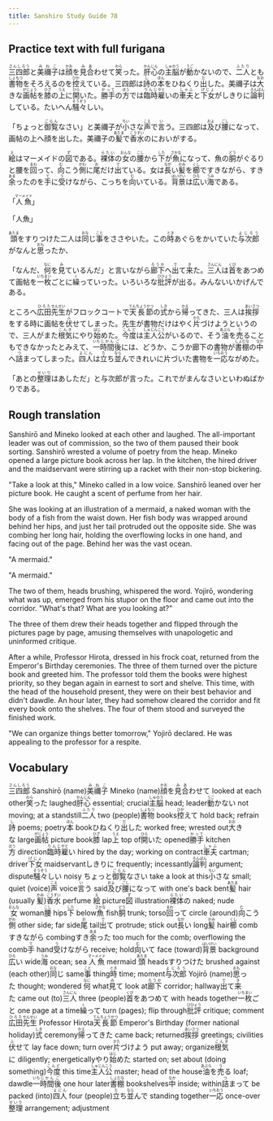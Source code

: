```yaml
---
title: Sanshiro Study Guide 78
---
```


## Practice text with full furigana

<p>
<ruby><rb>三四郎</rb><rt>さんしろう</rt></ruby>と<ruby><rb>美禰子</rb><rt>みねこ</rt></ruby>は<ruby><rb>顔</rb><rt>かお</rt></ruby>を<ruby><rb>見合</rb><rt>みあ</rt></ruby>わせて<ruby><rb>笑</rb><rt>わら</rt></ruby>った。<ruby><rb>肝心</rb><rt>かんじん</rt></ruby>の<ruby><rb>主脳</rb><rt>しゅのう</rt></ruby>が<ruby><rb>動</rb><rt>うご</rt></ruby>かないので、<ruby><rb>二人</rb><rt>ふたり</rt></ruby>とも<ruby><rb>書物</rb><rt>しょもつ</rt></ruby>をそろえるのを<ruby><rb>控</rb><rt>ひか</rt></ruby>えている。三四郎は<ruby><rb>詩</rb><rt>し</rt></ruby>の<ruby><rb>本</rb><rt>ほん</rt></ruby>をひねくり<ruby><rb>出</rb><rt>だ</rt></ruby>した。美禰子は<ruby><rb>大</rb><rt>おお</rt></ruby>きな<ruby><rb>画帖</rb><rt>がじょう</rt></ruby>を<ruby><rb>膝</rb><rt>ひざ</rt></ruby>の<ruby><rb>上</rb><rt>うえ</rt></ruby>に<ruby><rb>開</rb><rt>ひら</rt></ruby>いた。<ruby><rb>勝手</rb><rt>かって</rt></ruby>の<ruby><rb>方</rb><rt>ほう</rt></ruby>では<ruby><rb>臨時</rb><rt>りんじ</rt></ruby><ruby><rb>雇</rb><rt>やと</rt></ruby>いの<ruby><rb>車夫</rb><rt>しゃふ</rt></ruby>と<ruby><rb>下女</rb><rt>げじょ</rt></ruby>がしきりに<ruby><rb>論判</rb><rt>ろんぱん</rt></ruby>している。たいへん<ruby><rb>騒々</rb><rt>そうぞう</rt></ruby>しい。
</p>

<p>
「ちょっと<ruby><rb>御覧</rb><rt>ごらん</rt></ruby>なさい」と美禰子が<ruby><rb>小</rb><rt>ちい</rt></ruby>さな<ruby><rb>声</rb><rt>こえ</rt></ruby>で<ruby><rb>言</rb><rt>い</rt></ruby>う。三四郎は<ruby><rb>及</rb><rt>およ</rt></ruby>び<ruby><rb>腰</rb><rt>ごし</rt></ruby>になって、画帖の上へ顔を出した。美禰子の<ruby><rb>髪</rb><rt>あたま</rt></ruby>で<ruby><rb>香水</rb><rt>こうすい</rt></ruby>のにおいがする。
</p>

<p>
<ruby><rb>絵</rb><rt>え</rt></ruby>はマーメイドの<ruby><rb>図</rb><rt>ず</rt></ruby>である。<ruby><rb>裸体</rb><rt>らたい</rt></ruby>の<ruby><rb>女</rb><rt>おんな</rt></ruby>の<ruby><rb>腰</rb><rt>こし</rt></ruby>から<ruby><rb>下</rb><rt>した</rt></ruby>が<ruby><rb>魚</rb><rt>さかな</rt></ruby>になって、魚の<ruby><rb>胴</rb><rt>どう</rt></ruby>がぐるりと腰を<ruby><rb>回</rb><rt>まわ</rt></ruby>って、<ruby><rb>向</rb><rt>む</rt></ruby>こう<ruby><rb>側</rb><rt>がわ</rt></ruby>に<ruby><rb>尾</rb><rt>お</rt></ruby>だけ<ruby><rb>出</rb><rt>で</rt></ruby>ている。女は<ruby><rb>長</rb><rt>なが</rt></ruby>い<ruby><rb>髪</rb><rt>かみ</rt></ruby>を<ruby><rb>櫛</rb><rt>くし</rt></ruby>ですきながら、すき<ruby><rb>余</rb><rt>あま</rt></ruby>ったのを<ruby><rb>手</rb><rt>て</rt></ruby>に<ruby><rb>受</rb><rt>う</rt></ruby>けながら、こっちを<ruby><rb>向</rb><rt>む</rt></ruby>いている。<ruby><rb>背景</rb><rt>はいけい</rt></ruby>は<ruby><rb>広</rb><rt>ひろ</rt></ruby>い<ruby><rb>海</rb><rt>うみ</rt></ruby>である。
</p>

<p>
「<ruby><rb>人魚</rb><rt>マーメイド</rt></ruby>」
</p>

「人魚」

<p>
<ruby><rb>頭</rb><rt>あたま</rt></ruby>をすりつけた二人は<ruby><rb>同</rb><rt>おな</rt></ruby>じ<ruby><rb>事</rb><rt>こと</rt></ruby>をささやいた。この<ruby><rb>時</rb><rt>とき</rt></ruby>あぐらをかいていた<ruby><rb>与次郎</rb><rt>よじろう</rt></ruby>がなんと<ruby><rb>思</rb><rt>おも</rt></ruby>ったか、
</p>

<p>
「なんだ、<ruby><rb>何</rb><rt>なに</rt></ruby>を<ruby><rb>見</rb><rt>み</rt></ruby>ているんだ」と言いながら<ruby><rb>廊下</rb><rt>ろうか</rt></ruby>へ<ruby><rb>出</rb><rt>で</rt></ruby>て<ruby><rb>来</rb><rt>き</rt></ruby>た。<ruby><rb>三人</rb><rt>さんにん</rt></ruby>は<ruby><rb>首</rb><rt>くび</rt></ruby>をあつめて画帖を<ruby><rb>一枚</rb><rt>いちまい</rt></ruby>ごとに<ruby><rb>繰</rb><rt>く</rt></ruby>っていった。いろいろな<ruby><rb>批評</rb><rt>ひひょう</rt></ruby>が出る。みんないいかげんである。
</p>

<p>
ところへ<ruby><rb>広田</rb><rt>ひろた</rt></ruby><ruby><rb>先生</rb><rt>せんせい</rt></ruby>がフロックコートで<ruby><rb>天長節</rb><rt>てんちょうせつ</rt></ruby>の<ruby><rb>式</rb><rt>しき</rt></ruby>から<ruby><rb>帰</rb><rt>かえ</rt></ruby>ってきた、三人は<ruby><rb>挨拶</rb><rt>あいさつ</rt></ruby>をする時に画帖を<ruby><rb>伏</rb><rt>ふ</rt></ruby>せてしまった。先生が書物だけはやく<ruby><rb>片</rb><rt>かた</rt></ruby>づけようというので、三人がまた<ruby><rb>根気</rb><rt>こんき</rt></ruby>にやり<ruby><rb>始</rb><rt>はじ</rt></ruby>めた。<ruby><rb>今度</rb><rt>こんど</rt></ruby>は<ruby><rb>主人公</rb><rt>しゅじんこう</rt></ruby>がいるので、そう<ruby><rb>油</rb><rt>あぶら</rt></ruby>を<ruby><rb>売</rb><rt>う</rt></ruby>ることもできなかったとみえて、<ruby><rb>一</rb><rt>いち</rt></ruby><ruby><rb>時間</rb><rt>じかん</rt></ruby><ruby><rb>後</rb><rt>ご</rt></ruby>には、どうか、こうか廊下の書物が<ruby><rb>書棚</rb><rt>しょだな</rt></ruby>の<ruby><rb>中</rb><rt>なか</rt></ruby>へ<ruby><rb>詰</rb><rt>つ</rt></ruby>まってしまった。<ruby><rb>四人</rb><rt>よにん</rt></ruby>は<ruby><rb>立</rb><rt>た</rt></ruby>ち<ruby><rb>並</rb><rt>なら</rt></ruby>んできれいに片づいた書物を<ruby><rb>一応</rb><rt>いちおう</rt></ruby>ながめた。
</p>

<p>
「あとの<ruby><rb>整理</rb><rt>せいり</rt></ruby>はあしただ」と与次郎が言った。これでがまんなさいといわぬばかりである。
</p>


## Rough translation

Sanshirō and Mineko looked at each other and laughed. The all-important leader was out of commission, so the two of them paused their book sorting. Sanshirō wrested a volume of poetry from the heap. Mineko opened a large picture book across her lap. In the kitchen, the hired driver and the maidservant were stirring up a racket with their non-stop bickering.

"Take a look at this," Mineko called in a low voice. Sanshirō leaned over her picture book. He caught a scent of perfume from her hair.

She was looking at an illustration of a mermaid, a naked woman with the body of a fish from the waist down. Her fish body was wrapped around behind her hips, and just her tail protruded out the opposite side. She was combing her long hair, holding the overflowing locks in one hand, and facing out of the page. Behind her was the vast ocean.

"A mermaid."

"A mermaid."

The two of them, heads brushing, whispered the word. Yojirō, wondering what was up, emerged from his stupor on the floor and came out into the corridor. "What's that? What are you looking at?"

The three of them drew their heads together and flipped through the pictures page by page, amusing themselves with unapologetic and uninformed critique.

After a while, Professor Hirota, dressed in his frock coat, returned from the Emperor's Birthday ceremonies. The three of them turned over the picture book and greeted him. The professor told them the books were highest priority, so they began again in earnest to sort and shelve. This time, with the head of the household present, they were on their best behavior and didn't dawdle. An hour later, they had somehow cleared the corridor and fit every book onto the shelves. The four of them stood and surveyed the finished work.

"We can organize things better tomorrow," Yojirō declared. He was appealing to the professor for a respite.                   


## Vocabulary

<p>
<span class="vocabstudy"><ruby><rb>三四郎</rb><rt>さんしろう</rt></ruby>&nbsp;Sanshirō (name)</span><span class="vocabstudy"><ruby><rb>美禰子</rb><rt>みねこ</rt></ruby>&nbsp;Mineko (name)</span><span class="vocabstudy"><ruby><rb>顔</rb><rt>かお</rt></ruby>を<ruby><rb>見合</rb><rt>みあ</rt></ruby>わせて&nbsp;looked at each other</span><span class="vocabstudy"><ruby><rb>笑</rb><rt>わら</rt></ruby>った&nbsp;laughed</span><span class="vocabstudy"><ruby><rb>肝心</rb><rt>かんじん</rt></ruby>&nbsp;essential; crucial</span><span class="vocabstudy"><ruby><rb>主脳</rb><rt>しゅのう</rt></ruby>&nbsp;head; leader</span><span class="vocabstudy"><ruby><rb>動</rb><rt>うご</rt></ruby>かない&nbsp;not moving; at a standstill</span><span class="vocabstudy"><ruby><rb>二人</rb><rt>ふたり</rt></ruby>&nbsp;two (people)</span><span class="vocabstudy"><ruby><rb>書物</rb><rt>しょもつ</rt></ruby>&nbsp;books</span><span class="vocabstudy"><ruby><rb>控</rb><rt>ひか</rt></ruby>えて&nbsp;hold back; refrain</span><span class="vocabstudy"><ruby><rb>詩</rb><rt>し</rt></ruby>&nbsp;poems; poetry</span><span class="vocabstudy"><ruby><rb>本</rb><rt>ほん</rt></ruby>&nbsp;book</span><span class="vocabstudy">ひねくり<ruby><rb>出</rb><rt>だ</rt></ruby>した&nbsp;worked free; wrested out</span><span class="vocabstudy"><ruby><rb>大</rb><rt>おお</rt></ruby>きな&nbsp;large</span><span class="vocabstudy"><ruby><rb>画帖</rb><rt>がじょう</rt></ruby>&nbsp;picture book</span><span class="vocabstudy"><ruby><rb>膝</rb><rt>ひざ</rt></ruby>&nbsp;lap</span><span class="vocabstudy"><ruby><rb>上</rb><rt>うえ</rt></ruby>&nbsp;top of</span><span class="vocabstudy"><ruby><rb>開</rb><rt>ひら</rt></ruby>いた&nbsp;opened</span><span class="vocabstudy"><ruby><rb>勝手</rb><rt>かって</rt></ruby>&nbsp;kitchen</span><span class="vocabstudy"><ruby><rb>方</rb><rt>ほう</rt></ruby>&nbsp;direction</span><span class="vocabstudy"><ruby><rb>臨時</rb><rt>りんじ</rt></ruby><ruby><rb>雇</rb><rt>やと</rt></ruby>い&nbsp;hired by the day; working on contract</span><span class="vocabstudy"><ruby><rb>車夫</rb><rt>しゃふ</rt></ruby>&nbsp;cartman; driver</span><span class="vocabstudy"><ruby><rb>下女</rb><rt>げじょ</rt></ruby>&nbsp;maidservant</span><span class="vocabstudy">しきりに&nbsp;frequently; incessantly</span><span class="vocabstudy"><ruby><rb>論判</rb><rt>ろんぱん</rt></ruby>&nbsp;argument; dispute</span><span class="vocabstudy"><ruby><rb>騒々</rb><rt>そうぞう</rt></ruby>しい&nbsp;noisy</span>
<span class="vocabstudy">ちょっと<ruby><rb>御覧</rb><rt>ごらん</rt></ruby>なさい&nbsp;take a look at this</span><span class="vocabstudy"><ruby><rb>小</rb><rt>ちい</rt></ruby>さな&nbsp;small; quiet (voice)</span><span class="vocabstudy"><ruby><rb>声</rb><rt>こえ</rt></ruby>&nbsp;voice</span><span class="vocabstudy"><ruby><rb>言</rb><rt>い</rt></ruby>う&nbsp;said</span><span class="vocabstudy"><ruby><rb>及</rb><rt>およ</rt></ruby>び<ruby><rb>腰</rb><rt>ごし</rt></ruby>になって&nbsp;with one's back bent</span><span class="vocabstudy"><ruby><rb>髪</rb><rt>あたま</rt></ruby>&nbsp;hair (usually <ruby><rb>髪</rb><rt>かみ</rt></ruby>)</span><span class="vocabstudy"><ruby><rb>香水</rb><rt>こうすい</rt></ruby>&nbsp;perfume</span>
<span class="vocabstudy"><ruby><rb>絵</rb><rt>え</rt></ruby>&nbsp;picture</span><span class="vocabstudy"><ruby><rb>図</rb><rt>ず</rt></ruby>&nbsp;illustration</span><span class="vocabstudy"><ruby><rb>裸体</rb><rt>らたい</rt></ruby>の&nbsp;naked; nude</span><span class="vocabstudy"><ruby><rb>女</rb><rt>おんな</rt></ruby>&nbsp;woman</span><span class="vocabstudy"><ruby><rb>腰</rb><rt>こし</rt></ruby>&nbsp;hips</span><span class="vocabstudy"><ruby><rb>下</rb><rt>した</rt></ruby>&nbsp;below</span><span class="vocabstudy"><ruby><rb>魚</rb><rt>さかな</rt></ruby>&nbsp;fish</span><span class="vocabstudy"><ruby><rb>胴</rb><rt>どう</rt></ruby>&nbsp;trunk; torso</span><span class="vocabstudy"><ruby><rb>回</rb><rt>まわ</rt></ruby>って&nbsp;circle (around)</span><span class="vocabstudy"><ruby><rb>向</rb><rt>む</rt></ruby>こう<ruby><rb>側</rb><rt>がわ</rt></ruby>&nbsp;other side; far side</span><span class="vocabstudy"><ruby><rb>尾</rb><rt>お</rt></ruby>&nbsp;tail</span><span class="vocabstudy"><ruby><rb>出</rb><rt>で</rt></ruby>て&nbsp;protrude; stick out</span><span class="vocabstudy"><ruby><rb>長</rb><rt>なが</rt></ruby>い&nbsp;long</span><span class="vocabstudy"><ruby><rb>髪</rb><rt>かみ</rt></ruby>&nbsp;hair</span><span class="vocabstudy"><ruby><rb>櫛</rb><rt>くし</rt></ruby>&nbsp;comb</span><span class="vocabstudy">すきながら&nbsp;combing</span><span class="vocabstudy">すき<ruby><rb>余</rb><rt>あま</rt></ruby>った&nbsp;too much for the comb; overflowing the comb</span><span class="vocabstudy"><ruby><rb>手</rb><rt>て</rt></ruby>&nbsp;hand</span><span class="vocabstudy"><ruby><rb>受</rb><rt>う</rt></ruby>けながら&nbsp;receive; hold</span><span class="vocabstudy"><ruby><rb>向</rb><rt>む</rt></ruby>いて&nbsp;face (toward)</span><span class="vocabstudy"><ruby><rb>背景</rb><rt>はいけい</rt></ruby>&nbsp;background</span><span class="vocabstudy"><ruby><rb>広</rb><rt>ひろ</rt></ruby>い&nbsp;wide</span><span class="vocabstudy"><ruby><rb>海</rb><rt>うみ</rt></ruby>&nbsp;ocean; sea</span>
<span class="vocabstudy"><ruby><rb>人魚</rb><rt>マーメイド</rt></ruby>&nbsp;mermaid</span>
<span class="vocabstudy"><ruby><rb>頭</rb><rt>あたま</rt></ruby>&nbsp;heads</span><span class="vocabstudy">すりつけた&nbsp;brushed against (each other)</span><span class="vocabstudy"><ruby><rb>同</rb><rt>おな</rt></ruby>じ&nbsp;same</span><span class="vocabstudy"><ruby><rb>事</rb><rt>こと</rt></ruby>&nbsp;thing</span><span class="vocabstudy"><ruby><rb>時</rb><rt>とき</rt></ruby>&nbsp;time; moment</span><span class="vocabstudy"><ruby><rb>与次郎</rb><rt>よじろう</rt></ruby>&nbsp;Yojirō (name)</span><span class="vocabstudy"><ruby><rb>思</rb><rt>おも</rt></ruby>った&nbsp;thought; wondered</span>
<span class="vocabstudy"><ruby><rb>何</rb><rt>なに</rt></ruby>&nbsp;what</span><span class="vocabstudy"><ruby><rb>見</rb><rt>み</rt></ruby>て&nbsp;look at</span><span class="vocabstudy"><ruby><rb>廊下</rb><rt>ろうか</rt></ruby>&nbsp;corridor; hallway</span><span class="vocabstudy"><ruby><rb>出</rb><rt>で</rt></ruby>て<ruby><rb>来</rb><rt>き</rt></ruby>た&nbsp;came out (to)</span><span class="vocabstudy"><ruby><rb>三人</rb><rt>さんにん</rt></ruby>&nbsp;three (people)</span><span class="vocabstudy"><ruby><rb>首</rb><rt>くび</rt></ruby>をあつめて&nbsp;with heads together</span><span class="vocabstudy"><ruby><rb>一枚</rb><rt>いちまい</rt></ruby>ごと&nbsp;one page at a time</span><span class="vocabstudy"><ruby><rb>繰</rb><rt>く</rt></ruby>って&nbsp;turn (pages); flip through</span><span class="vocabstudy"><ruby><rb>批評</rb><rt>ひひょう</rt></ruby>&nbsp;critique; comment</span>
<span class="vocabstudy"><ruby><rb>広田</rb><rt>ひろた</rt></ruby><ruby><rb>先生</rb><rt>せんせい</rt></ruby>&nbsp;Professor Hirota</span><span class="vocabstudy"><ruby><rb>天長節</rb><rt>てんちょうせつ</rt></ruby>&nbsp;Emperor's Birthday (former national holiday)</span><span class="vocabstudy"><ruby><rb>式</rb><rt>しき</rt></ruby>&nbsp;ceremony</span><span class="vocabstudy"><ruby><rb>帰</rb><rt>かえ</rt></ruby>ってきた&nbsp;came back; returned</span><span class="vocabstudy"><ruby><rb>挨拶</rb><rt>あいさつ</rt></ruby>&nbsp;greetings; civilities</span><span class="vocabstudy"><ruby><rb>伏</rb><rt>ふ</rt></ruby>せて&nbsp;lay face down; turn over</span><span class="vocabstudy"><ruby><rb>片</rb><rt>かた</rt></ruby>づけよう&nbsp;put away; organize</span><span class="vocabstudy"><ruby><rb>根気</rb><rt>こんき</rt></ruby>に&nbsp;diligently; energetically</span><span class="vocabstudy">やり<ruby><rb>始</rb><rt>はじ</rt></ruby>めた&nbsp;started on; set about (doing something)</span><span class="vocabstudy"><ruby><rb>今度</rb><rt>こんど</rt></ruby>&nbsp;this time</span><span class="vocabstudy"><ruby><rb>主人公</rb><rt>しゅじんこう</rt></ruby>&nbsp;master; head of the house</span><span class="vocabstudy"><ruby><rb>油</rb><rt>あぶら</rt></ruby>を<ruby><rb>売</rb><rt>う</rt></ruby>る&nbsp;loaf; dawdle</span><span class="vocabstudy"><ruby><rb>一</rb><rt>いち</rt></ruby><ruby><rb>時間</rb><rt>じかん</rt></ruby><ruby><rb>後</rb><rt>ご</rt></ruby>&nbsp;one hour later</span><span class="vocabstudy"><ruby><rb>書棚</rb><rt>しょだな</rt></ruby>&nbsp;bookshelves</span><span class="vocabstudy"><ruby><rb>中</rb><rt>なか</rt></ruby>&nbsp;inside; within</span><span class="vocabstudy"><ruby><rb>詰</rb><rt>つ</rt></ruby>まって&nbsp;be packed (into)</span><span class="vocabstudy"><ruby><rb>四人</rb><rt>よにん</rt></ruby>&nbsp;four (people)</span><span class="vocabstudy"><ruby><rb>立</rb><rt>た</rt></ruby>ち<ruby><rb>並</rb><rt>なら</rt></ruby>んで&nbsp;standing together</span><span class="vocabstudy"><ruby><rb>一応</rb><rt>いちおう</rt></ruby>&nbsp;once-over</span>
<span class="vocabstudy"><ruby><rb>整理</rb><rt>せいり</rt></ruby>&nbsp;arrangement; adjustment</span>
</p>
